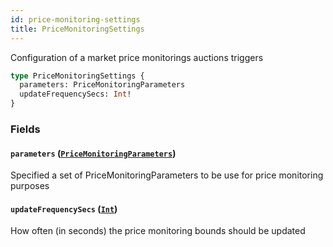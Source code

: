 ```yaml
---
id: price-monitoring-settings
title: PriceMonitoringSettings
---
```



Configuration of a market price monitorings auctions triggers

```graphql
type PriceMonitoringSettings {
  parameters: PriceMonitoringParameters
  updateFrequencySecs: Int!
}
```


### Fields

#### `parameters` ([`PriceMonitoringParameters`](/docs/v0.47/graphql/objects/price-monitoring-parameters))

Specified a set of PriceMonitoringParameters to be use for price monitoring purposes


#### `updateFrequencySecs` ([`Int`](/docs/v0.47/graphql/scalars/int))

How often (in seconds) the price monitoring bounds should be updated




